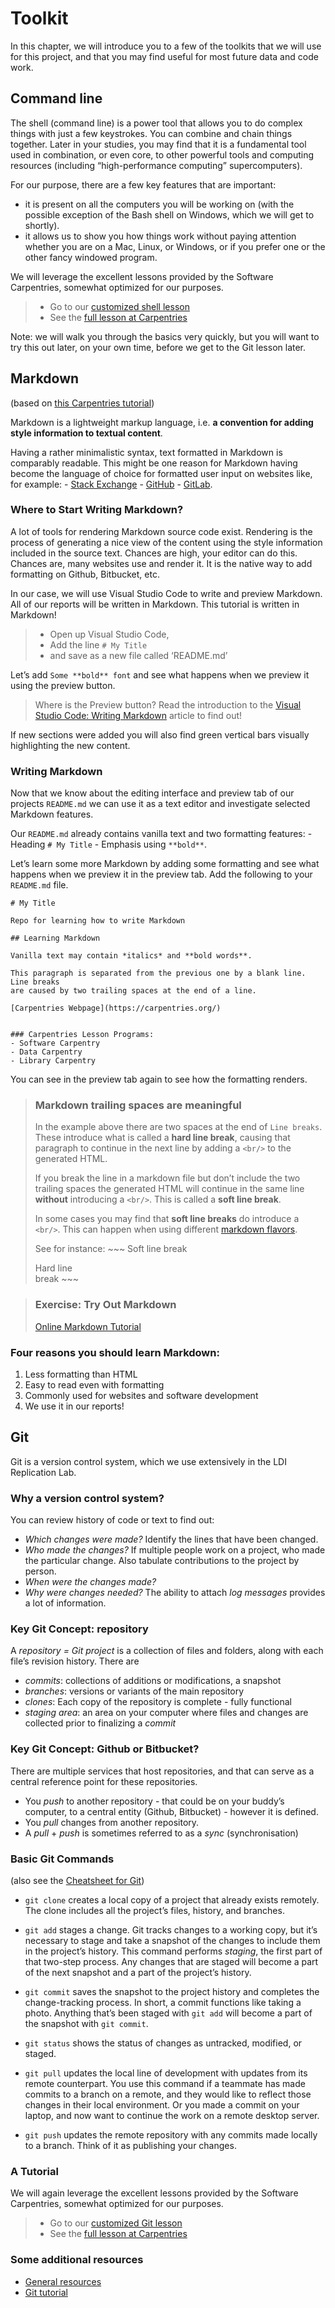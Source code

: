 # Toolkit

In this chapter, we will introduce you to a few of the toolkits that we will use for this project, and that you may find useful for most future data and code work.

## Command line

The shell (command line) is a power tool that allows you to do complex things with just a few keystrokes. You can combine and chain things together. Later in your studies, you may find that it is a fundamental tool used in combination, or even core, to other powerful tools and computing resources (including “high-performance computing” supercomputers). 

For our purpose, there are a few key features that are important:

- it is present on all the computers you will be working on (with the possible exception of the Bash shell on Windows, which we will get to shortly).
- it allows us to show you how things work without paying attention whether you are on a Mac, Linux, or Windows, or if you prefer one or the other fancy windowed program.

We will leverage the excellent lessons provided by the Software Carpentries, somewhat optimized for our purposes. 

> - Go to our [customized shell lesson](https://labordynamicsinstitute.github.io/shell-novice/)
> - See the [full lesson at Carpentries](https://swcarpentry.github.io/shell-novice/)

Note: we will walk you through the basics very quickly, but you will want to try this out later, on your own time, before we get to the Git lesson later.


## Markdown

(based on [this Carpentries tutorial](https://carpentries-incubator.github.io/jekyll-pages-novice/))

Markdown is a lightweight markup language, i.e. **a convention for adding
style information to textual content**.

Having a rather minimalistic syntax, text formatted in Markdown is comparably
readable.
This might be one reason for Markdown having become the language of choice
for formatted user input on websites like, for example:
- [Stack Exchange](https://stackexchange.com/)
- [GitHub](https://github.com/)
- [GitLab](https://about.gitlab.com/).


### Where to Start Writing Markdown?

A lot of tools for rendering Markdown source code exist.
Rendering is the process of generating a nice view of the content
using the style information included in the source text.
Chances are high, your editor can do this. Chances are, many websites use and render it. It is the native way to add formatting on Github, Bitbucket, etc.

In our case, we will use Visual Studio Code to write and preview Markdown. All of our reports will be written in Markdown. This tutorial is written in Markdown!

> - Open up Visual Studio Code, 
> - Add the line `# My Title` 
> - and save as a new file called 'README.md'

Let's add `Some **bold** font` and see what happens when we preview it using the preview button.

> Where is the Preview button? Read the introduction to the [Visual Studio Code: Writing Markdown](https://code.visualstudio.com/docs/languages/markdown) article to find out!

If new sections were added you will also find green vertical bars visually highlighting the new content.



### Writing Markdown

Now that we know about the editing interface and preview tab of our projects `README.md`
we can use it as a text editor and investigate selected Markdown features.

Our `README.md` already contains vanilla text and
two formatting features:
- Heading `# My Title`
- Emphasis using `**bold**`.

Let's learn some more Markdown by adding some formatting and see what happens when we preview it in the preview tab.
Add the following to your `README.md` file.

~~~
# My Title

Repo for learning how to write Markdown

## Learning Markdown

Vanilla text may contain *italics* and **bold words**.

This paragraph is separated from the previous one by a blank line.
Line breaks  
are caused by two trailing spaces at the end of a line.

[Carpentries Webpage](https://carpentries.org/)


### Carpentries Lesson Programs:
- Software Carpentry
- Data Carpentry
- Library Carpentry
~~~

You can see in the preview tab again to see how the formatting renders.


> ### Markdown trailing spaces are meaningful
>
> In the example above there are two spaces at the end of `Line breaks  `.
> These introduce what is called a **hard line break**, causing that paragraph to
> continue in the next line by adding a `<br/>` to the generated HTML.  
>
> If you break the line in a markdown file but don't include the two trailing spaces
> the generated HTML will continue in the same line **without** introducing a `<br/>`.
> This is called a **soft line break**.
>
> In some cases you may find that **soft line breaks** do introduce a `<br/>`.
> This can happen when using different [markdown flavors](#markdown-flavours).
>
> See for instance:
> ~~~
> Soft line
> break
>
> Hard line  
> break
> ~~~


> ### Exercise: Try Out Markdown
> [Online Markdown Tutorial](https://www.markdowntutorial.com/)


### Four reasons you should learn Markdown:

1. Less formatting than HTML
2. Easy to read even with formatting
3. Commonly used for websites and software development
4. We use it in our reports!

## Git

Git is a version control system, which we use extensively in the LDI Replication Lab.

### Why a version control system?

You can review  history of code or text to find out:

- _Which changes were made?_ Identify the lines that have been changed.
- _Who made the changes?_ If multiple people work on a project, who made the particular change. Also tabulate contributions to the project by person.
- _When were the changes made?_
- _Why were changes needed?_ The ability to attach _log messages_ provides a lot of information.

### Key Git Concept:  repository

A _repository = Git project_ is a  collection of files and folders, along with each file's revision history. There are

- _commits_: collections of additions or modifications, a snapshot
- _branches_: versions or variants of the main repository
- _clones_: Each copy of the repository is complete - fully functional
- _staging area_: an area on your computer where files and changes are collected prior to finalizing a _commit_

### Key Git Concept:  Github or Bitbucket?

There are multiple services that host repositories, and that can serve as a central reference point for these repositories.

- You _push_ to another repository - that could be on your buddy's computer, to a central entity (Github, Bitbucket) - however it is defined.
- You _pull_ changes from another repository.
- A _pull_ + _push_ is sometimes referred to as a _sync_ (synchronisation)

### Basic Git Commands

(also see the [Cheatsheet for Git](https://www.atlassian.com/git/tutorials/atlassian-git-cheatsheet))

- `git clone` creates a local copy of a project that already exists remotely. The clone includes all the project's files, history, and branches.

- `git add` stages a change. Git tracks changes to a working copy, but it's necessary to stage and take a snapshot of the changes to include them in the project’s history. This command performs _staging_, the first part of that two-step process. Any changes that are staged will become a part of the next snapshot and a part of the project's history.

- `git commit` saves the snapshot to the project history and completes the change-tracking process. In short, a commit functions like taking a photo. Anything that's been staged with `git add` will become a part of the snapshot with `git commit`.

+ `git status` shows the status of changes as untracked, modified, or staged.

- ` git pull` updates the local line of development with updates from its remote counterpart. You use this command if a teammate has made commits to a branch on a remote, and they would like to reflect those changes in their local environment. Or you made a commit on your laptop, and now want to continue the work on a remote desktop server.

- `git push` updates the remote repository with any commits made locally to a branch. Think of it as publishing your changes.

### A Tutorial

We will again leverage the excellent lessons provided by the Software Carpentries, somewhat optimized for our purposes. 

> - Go to our [customized Git lesson](https://labordynamicsinstitute.github.io/git-novice/)
> - See the [full lesson at Carpentries](https://swcarpentry.github.io/git-novice/)


### Some additional resources

- [General resources](https://try.github.io/)
- [Git tutorial](https://guides.github.com/introduction/git-handbook/)

